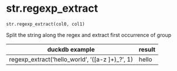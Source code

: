 # str.regexp_extract { #duckops.str.regexp_extract }

`str.regexp_extract(col0, col1)`

Split the string along the regex and extract first occurrence of group

| duckdb example | result |
| -------------- | ------ |
| regexp_extract('hello_world', '([a-z ]+)_?', 1) | hello |
